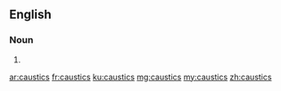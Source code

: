 {{also|càustics}}
==English==

===Noun===
{{head|en|noun plural form}}

# {{plural of|caustic|lang=en}}

[[ar:caustics]]
[[fr:caustics]]
[[ku:caustics]]
[[mg:caustics]]
[[my:caustics]]
[[zh:caustics]]